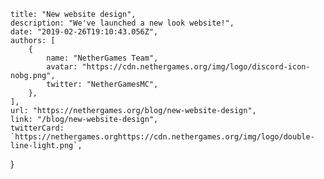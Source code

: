 	title: "New website design",
	description: "We've launched a new look website!",
	date: "2019-02-26T19:10:43.056Z",
	authors: [
		{
			name: "NetherGames Team",
			avatar: "https://cdn.nethergames.org/img/logo/discord-icon-nobg.png",
			twitter: "NetherGamesMC",
		},
	],
	url: "https://nethergames.org/blog/new-website-design",
	link: "/blog/new-website-design",
	twitterCard: `https://nethergames.orghttps://cdn.nethergames.org/img/logo/double-line-light.png`,
}
